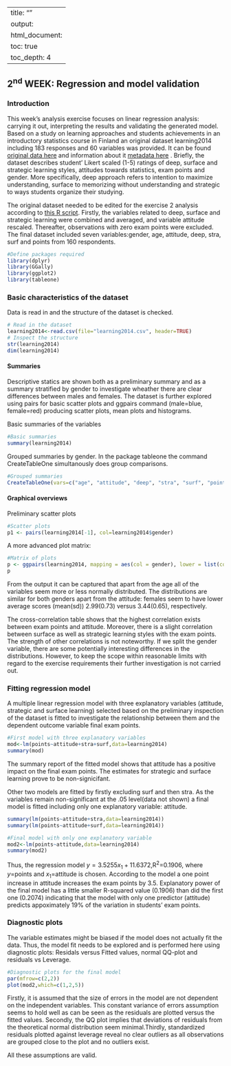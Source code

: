 

---
title: ""
output:
  html_document:
    toc: true
    toc_depth: 4
---

## **2<sup>nd</sup> WEEK**: Regression and model validation

### Introduction

This week's analysis exercise focuses on linear regression analysis: carrying it out, interpreting the results and validating the generated model. Based on a study on learning approaches and students achievements in an introductory statistics course in Finland an original dataset learning2014 including 183 responses and 60 variables was provided. It can be found [original data here](http://www.helsinki.fi/~kvehkala/JYTmooc/JYTOPKYS3-data.txt) and information about it [metadata here](http://www.helsinki.fi/~kvehkala/JYTmooc/JYTOPKYS3-meta.txt) . Briefly, the dataset describes student' Likert scaled (1-5) ratings of deep, surface and strategic learning styles, attitudes towards statistics, exam points and gender. More specifically, deep approach refers to intention to maximize understanding, surface to memorizing without understanding and strategic to ways students organize their studying.

The original dataset needed to be edited for the exercise 2 analysis according to [this R script](https://github.com/paap0/IODS-project/blob/master/data/create_learning2014.R). Firstly, the variables related to deep, surface and strategic learning were combined and averaged, and variable attitude rescaled. Thereafter, observations with zero exam points were excluded.  The final dataset included seven variables:gender, age, attitude, deep, stra, surf and points from 160 respondents.

```r
#Define packages required 
library(dplyr)
library(GGally)
library(ggplot2)
library(tableone)
```


### Basic characteristics of the dataset

Data is read in and the structure of the dataset is checked.
```r
# Read in the dataset
learning2014<-read.csv(file="learning2014.csv", header=TRUE)
# Inspect the structure
str(learning2014)
dim(learning2014)
```

#### Summaries

Descriptive statics are shown both as a preliminary summary and as a summary stratified by gender to investigate wheather there are clear differences between males and females. The dataset is further explored using pairs for basic scatter plots and ggpairs command (male=blue, female=red) producing scatter plots, mean plots and histograms. 

Basic summaries of the variables

```r
#Basic summaries
summary(learning2014)
```

Grouped summaries by gender. In the package tableone the command CreateTableOne simultanously does group comparisons.

```r
#Grouped summaries
CreateTableOne(vars=c("age", "attitude", "deep", "stra", "surf", "points"), strata=c("gender"),data=learning2014 )
```

#### Graphical overviews

Preliminary scatter plots 
```r
#Scatter plots
p1 <- pairs(learning2014[-1], col=learning2014$gender)
```


A more advanced plot matrix:
```r
#Matrix of plots
p <- ggpairs(learning2014, mapping = aes(col = gender), lower = list(combo = wrap("facethist", bins = 20)), title="Figure 2. Graphical overview of the learning2014 data")
p
```


From the output it can be captured that apart from the age all of the variables seem more or less normally distributed. The distributions are similar for both genders apart from the attitude: females seem to have lower average scores (mean(sd)) 2.99(0.73) versus 3.44(0.65), respectively.

The cross-correlation table shows that the highest correlation exists between exam points and attitude. Moreover, there is a slight correlation between surface as well as strategic learning styles with the exam points. The strength of other correlations is not noteworthy. If we split the gender variable, there are some potentially interesting differences in the distributions. However, to keep the scope within reasonable limits with regard to the exercise requirements their further investigation is not carried out.

### Fitting regression model

A multiple linear regression model with three explanatory variables (attitude, strategic and surface learning) selected based on the preliminary inspection of the dataset is fitted to investigate the relationship between them and the dependent outcome variable final exam points.

```r
#First model with three explanatory variables
mod<-lm(points~attitude+stra+surf,data=learning2014)
summary(mod)
```

The summary report of the fitted model shows that attitude has a positive impact on the final exam points. The estimates for strategic and surface learning prove to be non-signicifant.  

Other two models are fitted by firstly excluding surf and then stra. As the variables remain non-significant at the .05 level(data not shown) a final model is fitted including only one explanatory variable: attitude. 

```r
summary(lm(points~attitude+stra,data=learning2014))
summary(lm(points~attitude+surf,data=learning2014))
```

```r
#Final model with only one explanatory variable
mod2<-lm(points~attitude,data=learning2014)
summary(mod2)
```

Thus, the regression model $y=3.5255x_{1}+11.6372$,R<sup>2</sup>=0.1906, where $y=$points and $x_{1}=$attitude
is chosen. According to the model a one point increase in attitude increases the exam points by 3.5. Explanatory power of the final model has a little smaller R-squared value (0.1906) than did the first one (0.2074) indicating that the model with only one predictor (attitude) predicts appoximately 19% of the variation in students' exam points.

### Diagnostic plots

The variable estimates might be biased if the model does not actually fit the data. Thus, the model fit needs to be explored and is performed here using diagnostic plots: Residals versus Fitted values, normal QQ-plot and residuals vs Leverage.  

```r
#Diagnostic plots for the final model
par(mfrow=c(2,2))
plot(mod2,which=c(1,2,5))
```


Firstly, it is assumed that the size of errors in the model are not dependent on the independent variables. This constant variance of errors assumption seems to hold well as can be seen as the residuals are plotted versus the fitted values. Secondly, the QQ plot implies that deviations of residuals from the theoretical normal distribution seem minimal.Thirdly, standardized residuals plotted against leverage reveal no clear outliers as all observations are grouped close to the plot and no outliers exist.

All these assumptions are valid.
